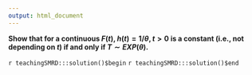 ```yaml
---
output: html_document
---
```


__Show that for a continuous $F(t)$, $h(t) = 1/\theta, t > 0$ is a constant (i.e., not depending on $t$) if and only if $T \sim EXP(\theta)$.__

`r teachingSMRD:::solution()$begin`
`r teachingSMRD:::solution()$end`

